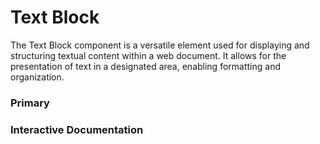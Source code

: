 

<Meta of={Story} />

# Text Block

The Text Block component is a versatile element used for displaying and structuring textual content within a web document. It allows for the presentation of text in a designated area, enabling formatting and organization.

### Primary

<Canvas of={Story.Primary} />

### Interactive Documentation

<Primary />
<Controls />
